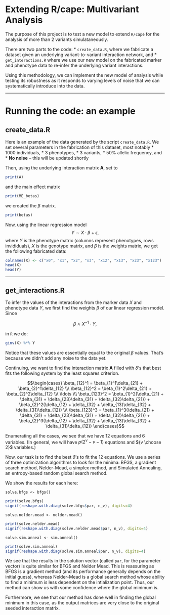 Extending R/cape: Multivariant Analysis
========================================================

The purpose of this project is to test a new model to extend `R/cape` for the analysis of more than 2 variants simulataneously.

There are two parts to the code:
* `create_data.R`, where we fabricate a dataset given an underlying variant-to-variant interaction network, and
* `get_interactions.R` where we use our new model on the fabricated marker and phenotype data to re-infer the underlying variant interactions.

Using this methodology, we can implement the new model of analysis while testing its robustness as it responds to varying levels of noise that we can systematically introduce into the data.

------

Running the code: an example
========================================================
## create_data.R
Here is an example of the data generated by the script `create_data.R`. We set several parameters in the fabrication of this dataset, most notably
* 1000 individuals,
* 3 phenotypes,
* 3 variants,
* 50% allelic frequency, and
* __No noise__ -- this will be updated shortly

Then, using the underlying interaction matrix $\boldsymbol{A}$, set to
<!-- 
```r
library("MASS")
library("Matrix")
load("~/JAX/simulation/v1.2/bin/full_simulation.RData")
```
 -->
```r
print(A)
```

and the main effect matrix
```r
print(ME_betas)
```

we created the $\beta$ matrix.
```r
print(betas)
```

Now, using the linear regression model
$$
Y \sim X \cdot \beta + \epsilon,
$$
where $Y$ is the phenotype matrix (columns represent phenotypes, rows invididuals), $X$ is the genotype matrix, and $\beta$ is the weights matrix, we get the following fabricated data:

```r
colnames(X) <- c("x0", "x1", "x2", "x3", "x12", "x13", "x23", "x123")
head(X)
head(Y)
```

------
## get_interactions.R

<!-- 
__TODO: there is currently a problem with delta matrix $\boldsymbol{I}$ generation involving routing and feedback.__ The part in `helper_fn.R` in the `get.I.from.A` method:
```
...
  active_vars <- A[combo,combo]
  routes <- active_vars %^% (k-1) #routes of length k-1
  diag(routes) <- 0
  delta_row <- colSums(routes) 
...
``` -->


To infer the values of the interactions from the marker data $X$ and phenotype data $Y$, we first find the weights $\beta$ of our linear regression model. Since

$$\beta \approx X^{-1} \cdot Y,$$

in `R` we do:
```r
ginv(X) %*% Y
```

Notice that these values are essentially equal to the original $\beta$ values. That's because we didn't add any noise to the data yet.

Continuing, we want to find the interaction matrix $\boldsymbol{A}$ filled with $\delta$'s that best fits the following system by the least squares criterion.

$$\begin{cases} 
  \beta_{12}^1 = \beta_{1}^1\delta_{21} + \beta_{2}^1\delta_{12} \\\ 
  \beta_{12}^2 = \beta_{1}^2\delta_{21} + \beta_{2}^2\delta_{12} \\\ 
  \ldots \\\ 
  \beta_{123}^2 = \beta_{1}^2(\delta_{21} + \delta_{31} + \delta_{23}\delta_{31} + \delta_{32}\delta_{21}) + \beta_{2}^2(\delta_{12} + \delta_{32} + \delta_{13}\delta_{32} + \delta_{31}\delta_{12}) \\\ 
  \beta_{123}^3 = \beta_{1}^3(\delta_{21} + \delta_{31} + \delta_{23}\delta_{31} + \delta_{32}\delta_{21}) + \beta_{2}^3(\delta_{12} + \delta_{32} + \delta_{13}\delta_{32} + \delta_{31}\delta_{12}) 
\end{cases}$$

Enumerating all the cases, we see that we have 12 equations and 6 variables. (In general, we will have $p (2^v - v - 1)$ equations and ${v \choose 2}$ variables.)

Now, our task is to find the best $\delta$'s to fit the 12 equations. We use a series of three optimization algorithms to look for the minima: BFGS, a gradient search method, Nelder-Mead, a simplex method, and Simulated Annealing, an entropy-based random global search method.

We show the results for each here:
```
solve.bfgs <- bfgs()
```

```r
print(solve.bfgs)
signif(reshape.with.diag(solve.bfgs$par, n_v), digits=4)
```

```
solve.nelder.mead <- nelder.mead()
```

```r
print(solve.nelder.mead)
signif(reshape.with.diag(solve.nelder.mead$par, n_v), digits=4)
```

```
solve.sim.anneal <- sim.anneal()
```

```r
print(solve.sim.anneal)
signif(reshape.with.diag(solve.sim.anneal$par, n_v), digits=4)
```

We see that the results in the solution vector (called `par`, for the parameter vector) is quite similar for BFGS and Nelder Mead. This is reassuring as BFGS is a gradient method (and its performance generally depends on the initial guess), whereas Nelder-Mead is a global search method whose ability to find a minimum is less dependent on the intialization point. Thus, our method can show us with some confidence where the global minimum is.

Furthermore, we see that our method has done well in finding the global minimum in this case, as the output matrices are very close to the original seeded interaction matrix.